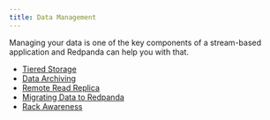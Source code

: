 ```yaml
---
title: Data Management
---
```


<head>
    <meta name="title" content="Data Management | Redpanda Docs"/>
    <meta name="description" content="Data management index page."/>
</head>

Managing your data is one of the key components of a stream-based application and Redpanda can help you with that. 

- [Tiered Storage](./tiered-storage)
- [Data Archiving](./data-archiving)
- [Remote Read Replica](./remote-read-replicas)
- [Migrating Data to Redpanda](./data-migration)
- [Rack Awareness](./rack-awareness)